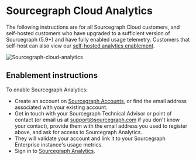 # Sourcegraph Cloud Analytics

The following instructions are for all Sourcegraph Cloud customers, and self-hosted customers who have upgraded to a sufficient version of Sourcegraph (5.9+) and have fully enabled usage telemetry. Customers that self-host can also view our [self-hosted analytics enablement](./self-hosted).

![Sourcegraph-cloud-analytics](https://storage.googleapis.com/sourcegraph-assets/cloud-analytics.png)

## Enablement instructions

To enable Sourcegraph Analytics:

- Create an account on [Sourcegraph Accounts](https://accounts.sourcegraph.com/), or find the email address associated with your existing account.
- Get in touch with your Sourcegraph Technical Advisor or point of contact (or email us at support@sourcegraph.com if you don't know your contact), provide them with the email address you used to register above, and ask for access to Sourcegraph Analytics.
- They will validate your account and link it to your Sourcegraph Enterprise instance's usage metrics.
- Sign in to [Sourcegraph Analytics](https://cody-analytics.sourcegraph.com).
